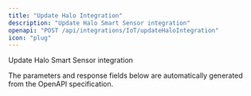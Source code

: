 ```yaml
---
title: "Update Halo Integration"
description: "Update Halo Smart Sensor integration"
openapi: "POST /api/integrations/IoT/updateHaloIntegration"
icon: "plug"
---
```


Update Halo Smart Sensor integration

<Note>
The parameters and response fields below are automatically generated from the OpenAPI specification.
</Note>
